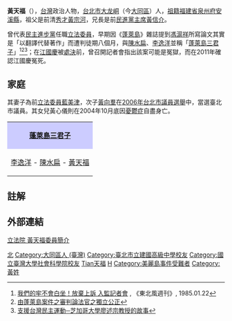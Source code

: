 {{Infobox_officeholder
| name = 黃天福
| image name =
| width = 
| now = 台灣政治人士
| period = 
| sex = 男 
| nationality = {{ROC}}
| Native place = [[台灣|台灣]][[臺北市|臺北市]]
| date of birth = －
| party = {{Dpp|25px}}
| place of birth ={{TWN-JPN}}[[台北市|台北市]][[大龙峒|大龙峒]]（今[[大同區_(臺灣)|大同區]]）
| spouse = [[藍美津|藍美津]]
| relatives =（祖父）黃宗河<br />（兄）黃信介
| children  = 次子黃向群<br />女兒黃心儀
| educate =
* [[建國中學|建國中學]]畢業
* [[國立台灣大學|國立台灣大學]]政治學系畢業
| past =  
*國民大會代表
*第3屆立法委員
*[[美麗島|美麗島]]雜誌社副社長
*[[民進黨|民進黨]]中央執行委員
*中華民國]]國策顧問
}}
'''黃天福'''（{{bd|1938年||||catIdx=Huang黃天福}}），[[台灣|台灣]]政治人物，[[台北市|台北市]][[大龙峒|大龙峒]]（今[[大同區_(臺灣)|大同區]]）人，[[祖籍|祖籍]][[福建省|福建省]][[泉州府|泉州府]][[安溪縣|安溪縣]]，祖父是前清[[秀才|秀才]][[黃宗河|黃宗河]]，兄長是前[[民進黨主席|民進黨主席]][[黃信介|黃信介]]。

曾代表[[民主進步黨|民主進步黨]]任職[[立法委員|立法委員]]，早期因《[[蓬萊島|蓬萊島]]》雜誌提到[[馮滬祥|馮滬祥]]所寫論文其實是「以翻譯代替著作」而遭判徒期八個月，與[[陳水扁|陳水扁]]、[[李逸洋|李逸洋]]並稱「[[蓬萊島三君子|蓬萊島三君子]]」<ref>[http://taiwantt.org.tw/books/cryingtaiwan4/content/1980/19850122a-24.htm 我們的牢不會白坐！放棄上訴 入監記者會] {{Wayback|url=http://taiwantt.org.tw/books/cryingtaiwan4/content/1980/19850122a-24.htm |date=20100108190048 }}, 《東北風週刊》, 1985.01.22</ref><ref>[http://www.wufi.org.tw/由蓬萊島案件之審判論法官之獨立公正/ 由蓬萊島案件之審判論法官之獨立公正]</ref><ref>[http://ccycenter.ning.com/forum/topics/zhi-jia-ge-da-xue-liao-shu 支援台灣民主運動─芝加哥大學廖述宗教授的故事]{{dead link|date=十一月 2017 |bot=InternetArchiveBot }}</ref>；在[[江國慶|江國慶]]被[[處決|處決]]前，曾召開記者會指出該案可能是冤獄，而在2011年確認江國慶冤死。

==家庭==
其妻子為前[[立法委員|立法委員]][[藍美津|藍美津]]，次子[[黃向羣|黃向羣]]在[[2006年中華民國直轄市市長暨市議員選舉|2006年台北市議員選舉]]中，當選臺北市議員。其女兒黃心儀則在2004年10月底因[[憂鬱症|憂鬱症]]自盡身亡。

{{clear}}
<center>
{| align=center class="wikitable" width=50%
|align=center style="background:#ccccff" align="center"  | '''[[蓬萊島三君子|蓬萊島三君子]]'''
|-
| align="center"|[[李逸洋|李逸洋]] - [[陳水扁|陳水扁]] - [[黃天福_(台灣)|黃天福]] 
|}
</center>

==註解==
{{Reflist}}

==外部連結==
[http://www.ly.gov.tw/ly/01_introduce/0103_leg/leg_main/leg_ver01_01.jsp?ItemNO=01030100&lgno=00111&stage=3 立法院 黃天福委員簡介]
{{中華民國第一屆第三次增額立法委員}}
{{中華民國第三屆立法委員}}
{{DEFAULTSORT:Huang黃天福}}
[[Category:民主進步黨籍立法委員|北]]
[[Category:大同區人_(臺灣)|Category:大同區人 (臺灣)]]
[[Category:臺北市立建國高級中學校友|Category:臺北市立建國高級中學校友]]
[[Category:國立臺灣大學社會科學院校友|Category:國立臺灣大學社會科學院校友]]
[[Category:黃姓|Tian天福]]
[[Category:中華民國總統府國策顧問|H]]
[[Category:美麗島事件受難者|Category:美麗島事件受難者]]
[[Category:黃姓|Category:黃姓]]